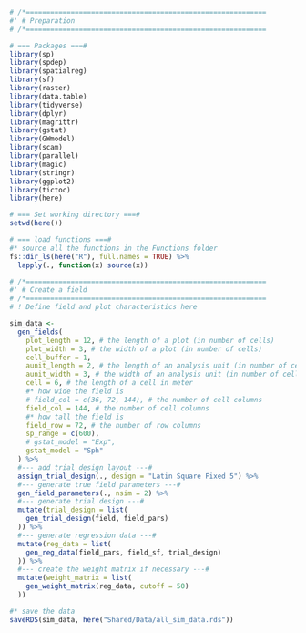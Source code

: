 ```r
# /*===========================================================
#' # Preparation
# /*===========================================================

# === Packages ===#
library(sp)
library(spdep)
library(spatialreg)
library(sf)
library(raster)
library(data.table)
library(tidyverse)
library(dplyr)
library(magrittr)
library(gstat)
library(GWmodel)
library(scam)
library(parallel)
library(magic)
library(stringr)
library(ggplot2)
library(tictoc)
library(here)

# === Set working directory ===#
setwd(here())

# === load functions ===#
#* source all the functions in the Functions folder
fs::dir_ls(here("R"), full.names = TRUE) %>%
  lapply(., function(x) source(x))
```

```r
# /*===========================================================
#' # Create a field
# /*===========================================================
# ! Define field and plot characteristics here

sim_data <-
  gen_fields(
    plot_length = 12, # the length of a plot (in number of cells)
    plot_width = 3, # the width of a plot (in number of cells)
    cell_buffer = 1,
    aunit_length = 2, # the length of an analysis unit (in number of cells)
    aunit_width = 3, # the width of an analysis unit (in number of cells)
    cell = 6, # the length of a cell in meter
    #* how wide the field is
    # field_col = c(36, 72, 144), # the number of cell columns
    field_col = 144, # the number of cell columns
    #* how tall the field is
    field_row = 72, # the number of row columns
    sp_range = c(600),
    # gstat_model = "Exp",
    gstat_model = "Sph"
  ) %>%
  #--- add trial design layout ---#
  assign_trial_design(., design = "Latin Square Fixed 5") %>%
  #--- generate true field parameters ---#
  gen_field_parameters(., nsim = 2) %>%
  #--- generate trial design ---#
  mutate(trial_design = list(
    gen_trial_design(field, field_pars)
  )) %>%
  #--- generate regression data ---#
  mutate(reg_data = list(
    gen_reg_data(field_pars, field_sf, trial_design)
  )) %>%
  #--- create the weight matrix if necessary ---#
  mutate(weight_matrix = list(
    gen_weight_matrix(reg_data, cutoff = 50)
  ))

#* save the data
saveRDS(sim_data, here("Shared/Data/all_sim_data.rds"))
```

